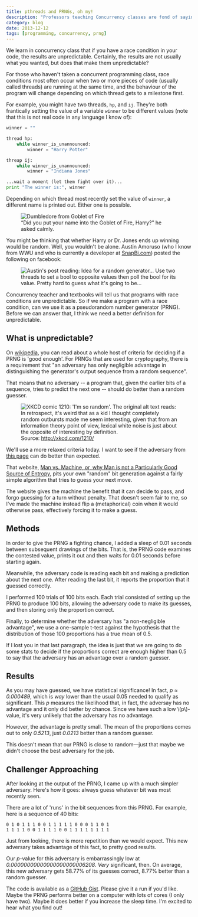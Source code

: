 ```yaml
---
title: pthreads and PRNGs, oh my!
description: "Professors teaching Concurrency classes are fond of saying that when there is a race condition in your code, anything can happen. But can it?"
category: blog
date: 2013-12-12
tags: [programming, concurrency, prng]
---
```


We learn in concurrency class that if you have a race condition in your code, the results are unpredictable. Certainly, the results are not usually what you wanted, but does that make them unpredictable?

For those who haven't taken a concurrent programming class, race conditions most often occur when two or more pieces of code (usually called threads) are running at the same time, and the behaviour of the program will change depending on which thread gets to a milestone first.

For example, you might have two threads, `hp`, and `ij`. They're both frantically setting the value of a variable `winner` to be different values (note that this is not real code in any language I know of):

```python
winner = ""

thread hp:
    while winner_is_unannounced:
        winner = "Harry Potter"

threap ij:
    while winner_is_unannounced:
        winner = "Indiana Jones"

...wait a moment (let them fight over it)...
print "The winner is:", winner
```

Depending on which thread most recently set the value of `winner`, a different name is printed out. Either one is possible.


<figure>
  <Image src={dumbledore_gof} alt="Dumbledore from Goblet of Fire" />
  <figcaption>
    “Did you put your name into the Goblet of Fire, Harry?” he asked calmly.
  </figcaption>
</figure>

You might be thinking that whether Harry or Dr. Jones ends up winning would be random. Well, you wouldn't be alone. Austin Amoruso (who I know from WWU and who is currently a developer at [SnapBi.com](http://www.snapbi.com/)) posted the following on facebook:


<figure>
  <Image
    src={pthreads_prng_austin_post}
    alt="Austin's post reading: Idea for a random generator... Use two threads to set a bool to opposite values then poll the bool for its value. Pretty hard to guess what it's going to be..."
  />
</figure>

Concurrency teacher and textbooks will tell us that programs with race conditions are unpredictable. So if we make a program with a race condition, can we use it as a pseudorandom number generator (PRNG). Before we can answer that, I think we need a better definition for unpredictable.

## What is unpredictable?

On [wikipedia](http://en.wikipedia.org/wiki/Pseudorandom_number_generator), you can read about a whole host of criteria for deciding if a PRNG is 'good enough'. For PRNGs that are used for cryptography, there is a requirement that "an adversary has only negligible advantage in distinguishing the generator's output sequence from a random sequence".

That means that no adversary -- a program that, given the earlier bits of a sequence, tries to predict the next one -- should do better than a random guesser.


<figure>
  <Image
    src={xkcd_1210_im_so_random}
    alt="XKCD comic 1210: 'I'm so random'. The original alt text reads: In retrospect, it's weird that as a kid I thought completely random outbursts made me seem interesting, given that from an information theory point of view, lexical white noise is just about the opposite of interesting by definition."
  />
  <figcaption>
    Source: <a href="http://xkcd.com/1210/">http://xkcd.com/1210/</a>
  </figcaption>
</figure>

We'll use a more relaxed criteria today. I want to see if the adversary from [this page](http://www.loper-os.org/bad-at-entropy/manmach.html) can do better than expected.

That website, [Man vs. Machine, or, why Man is not a Particularly Good Source of Entropy](http://www.loper-os.org/bad-at-entropy/manmach.html), pits your own "random" bit generation against a fairly simple algorithm that tries to guess your next move.

The website gives the machine the benefit that it can decide to pass, and forgo guessing for a turn without penalty. That doesn't seem fair to me, so I've made the machine instead flip a (metaphorical) coin when it would otherwise pass, effectively forcing it to make a guess.

## Methods

In order to give the PRNG a fighting chance, I added a sleep of 0.01 seconds between subsequent drawings of the bits. That is, the PRNG code examines the contested value, prints it out and then waits for 0.01 seconds before starting again.

Meanwhile, the adversary code is reading each bit and making a prediction about the next one. After reading the last bit, it reports the proportion that it guessed correctly.

I performed 100 trials of 100 bits each. Each trial consisted of setting up the PRNG to produce 100 bits, allowing the adversary code to make its guesses, and then storing only the proportion correct.

Finally, to determine whether the adversary has "a non-negligible advantage", we use a one-sample t-test against the hypothesis that the distribution of those 100 proportions has a true mean of 0.5.

If I lost you in that last paragraph, the idea is just that we are going to do some stats to decide if the proportions correct are enough higher than 0.5 to say that the adversary has an advantage over a random guesser.

## Results

As you may have guessed, we have statistical significance! In fact, _p ≈ 0.000489_, which is _way_ lower than the usual 0.05 needed to qualify as significant. This _p_ measures the likelihood that, in fact, the adversay has no advantage and it only did better by chance. Since we have such a low \\(p\\)-value, it's very unlikely that the adversary has no advantage.

However, the advantage is pretty small. The mean of the proportions comes out to only _0.5213_, just _0.0213_ better than a random guesser.

This doesn't mean that our PRNG is close to random—just that maybe we didn't choose the best adversary for the job.

## Challenger Approaching

After looking at the output of the PRNG, I came up with a much simpler adversary. Here's how it goes: always guess whatever bit was most recently seen.

There are a lot of 'runs' in the bit sequences from this PRNG. For example, here is a sequence of 40 bits:

```
0 1 0 1 1 1 0 0 1 1 1 1 1 0 0 0 1 1 0 1
1 1 1 1 0 0 1 1 1 1 0 0 1 1 1 1 1 1 1 1
```

Just from looking, there is more repetition than we would expect. This new adversary takes advantage of this fact, to pretty good results.

Our _p_-value for this adversary is embarrassingly low at _0.00000000000000000000006208_. _Very_ significant, then. On average, this new adversary gets 58.77% of its guesses correct, 8.77% better than a random guesser.

The code is available as a [GitHub Gist](https://gist.github.com/bgschiller/7939613). Please give it a run if you'd like. Maybe the PRNG performs better on a computer with lots of cores (I only have two). Maybe it does better if you increase the sleep time. I'm excited to hear what you find out!
